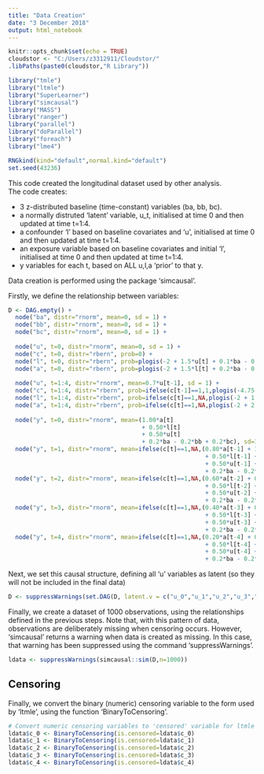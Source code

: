 ---
title: "Data Creation"
date: "3 December 2018"
output: html_notebook
---

```{r setup, include=FALSE}
knitr::opts_chunk$set(echo = TRUE)
cloudstor <- "C:/Users/z3312911/Cloudstor/"
.libPaths(paste0(cloudstor,"R Library"))

library("tmle")
library("ltmle")
library("SuperLearner")
library("simcausal")
library("MASS")
library("ranger")
library("parallel")
library("doParallel")
library("foreach")
library("lme4")

RNGkind(kind="default",normal.kind="default")
set.seed(43236)
```

This code created the longitudinal dataset used by other analysis.  
The code creates:

* 3 z-distributed baseline (time-constant) variables (ba, bb, bc).
* a normally distruted 'latent' variable, u_t, initialised at time 0 and then updated at time t=1:4.
* a confounder 'l' based on baseline covariates and 'u', initialised at time 0 and then updated at time t=1:4.
* an exposure variable based on baseline covariates and initial 'l', initialised at time 0 and then updated at time t=1:4.
* y variables for each t, based on ALL u,l,a 'prior' to that y.

Data creation is performed using the package 'simcausal'.

Firstly, we define the relationship between variables:

```{r dag}

D <- DAG.empty() + 
  node("ba", distr="rnorm", mean=0, sd = 1) +
  node("bb", distr="rnorm", mean=0, sd = 1) +
  node("bc", distr="rnorm", mean=0, sd = 1) +
  
  node("u", t=0, distr="rnorm", mean=0, sd = 1) +
  node("c", t=0, distr="rbern", prob=0) +
  node("l", t=0, distr="rbern", prob=plogis(-2 + 1.5*u[t] + 0.1*ba - 0.1*bb + 0.1*bc)) + 
  node("a", t=0, distr="rbern", prob=plogis(-2 + 1.5*l[t] + 0.2*ba - 0.2*bb + 0.2*bc)) +
  
  node("u", t=1:4, distr="rnorm", mean=0.7*u[t-1], sd = 1) +
  node("c", t=1:4, distr="rbern", prob=ifelse(c[t-1]==1,1,plogis(-4.75 + 2.0*a[t-1] + 2.0*l[t-1]))) +
  node("l", t=1:4, distr="rbern", prob=ifelse(c[t]==1,NA,plogis(-2 + 1.0*a[t-1] + 2.0*l[t-1] + 1.5*u[t] + 0.1*ba - 0.1*bb + 0.1*bc))) +
  node("a", t=1:4, distr="rbern", prob=ifelse(c[t]==1,NA,plogis(-2 + 2.0*a[t-1] + 1.5*l[t] + 0.2*ba - 0.2*bb + 0.2*bc))) +
  
  node("y", t=0, distr="rnorm", mean=(1.00*a[t]
                                      + 0.50*l[t]
                                      + 0.50*u[t]
                                      + 0.2*ba - 0.2*bb + 0.2*bc), sd=1) +
  node("y", t=1, distr="rnorm", mean=ifelse(c[t]==1,NA,(0.80*a[t-1] + 1.00*a[t]
                                                        + 0.50*l[t-1] + 0.50*l[t]
                                                        + 0.50*u[t-1] + 0.50*u[t]
                                                        + 0.2*ba - 0.2*bb + 0.2*bc)), sd=1) +
  node("y", t=2, distr="rnorm", mean=ifelse(c[t]==1,NA,(0.60*a[t-2] + 0.80*a[t-1] + 1.00*a[t]
                                                        + 0.50*l[t-2] + 0.50*l[t-1] + 0.50*l[t]
                                                        + 0.50*u[t-2] + 0.50*u[t-1] + 0.50*u[t]
                                                        + 0.2*ba - 0.2*bb + 0.2*bc)), sd=1) +
  node("y", t=3, distr="rnorm", mean=ifelse(c[t]==1,NA,(0.40*a[t-3] + 0.60*a[t-2] + 0.80*a[t-1] + 1.00*a[t]
                                                        + 0.50*l[t-3] + 0.50*l[t-2] + 0.50*l[t-1] + 0.50*l[t]
                                                        + 0.50*u[t-3] + 0.50*u[t-2] + 0.50*u[t-1] + 0.50*u[t]
                                                        + 0.2*ba - 0.2*bb + 0.2*bc)), sd=1) +
  node("y", t=4, distr="rnorm", mean=ifelse(c[t]==1,NA,(0.20*a[t-4] + 0.40*a[t-3] + 0.60*a[t-2] + 0.80*a[t-1] + 1.00*a[t]
                                                        + 0.50*l[t-4] + 0.50*l[t-3] + 0.50*l[t-2] + 0.50*l[t-1] + 0.50*l[t]
                                                        + 0.50*u[t-4] + 0.50*u[t-3] + 0.50*u[t-2] + 0.50*u[t-1] + 0.50*u[t]
                                                        + 0.2*ba - 0.2*bb + 0.2*bc)), sd=1)
```

Next, we set this causal structure, defining all 'u' variables as latent (so they will not be included in the final data)

```{r define}
D <- suppressWarnings(set.DAG(D, latent.v = c("u_0","u_1","u_2","u_3","u_4")))
```

Finally, we create a dataset of 1000 observations, using the relationships defined in the previous steps.
Note that, with this pattern of data, observations are deliberately missing when censoring occurs. However, 'simcausal' returns a warning when data is created as missing. In this case, that warning has been suppressed using the command 'suppressWarnings'.

```{r data}
ldata <- suppressWarnings(simcausal::sim(D,n=1000))
```

## Censoring

Finally, we convert the binary (numeric) censoring variable to the form used by 'ltmle', using the function 'BinaryToCensoring'.

```{r censor}
# Convert numeric censoring variables to 'censored' variable for ltmle
ldata$c_0 <- BinaryToCensoring(is.censored=ldata$c_0)
ldata$c_1 <- BinaryToCensoring(is.censored=ldata$c_1)
ldata$c_2 <- BinaryToCensoring(is.censored=ldata$c_2)
ldata$c_3 <- BinaryToCensoring(is.censored=ldata$c_3)
ldata$c_4 <- BinaryToCensoring(is.censored=ldata$c_4)
```



